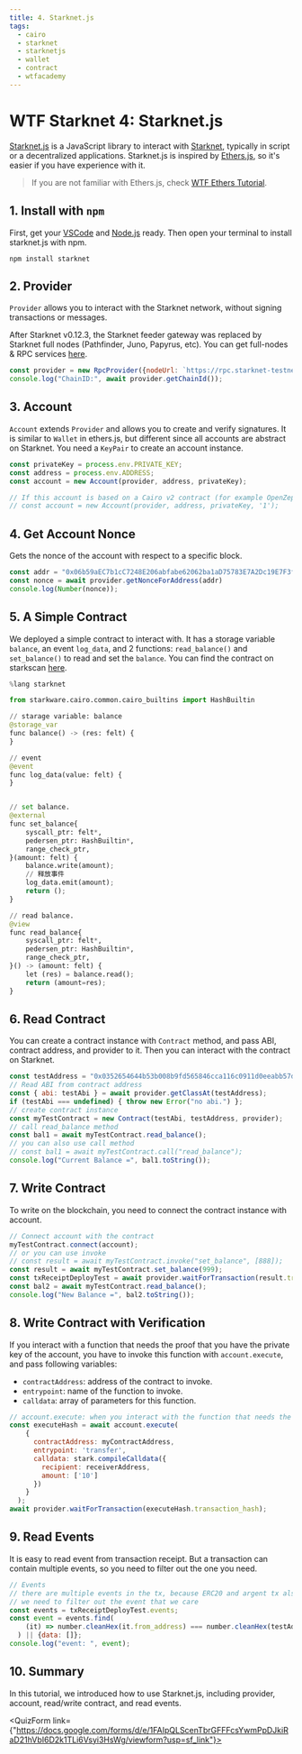 ```yaml
---
title: 4. Starknet.js
tags:
  - cairo
  - starknet
  - starknetjs
  - wallet
  - contract
  - wtfacademy
---
```



<QuizProgress courseId={CourseId} lessonId={Lesson_4}></QuizProgress>

# WTF Starknet 4: Starknet.js

[Starknet.js](https://www.starknetjs.com/) is a JavaScript library to interact with [Starknet](https://starknet.io/), typically in script or a decentralized applications. Starknet.js is inspired by [Ethers.js](https://github.com/ethers-io/ethers.js), so it's easier if you have experience with it. 

> If you are not familiar with Ethers.js, check [WTF Ethers Tutorial](https://github.com/WTFAcademy/WTF-Ethers).

## 1. Install with `npm`

First, get your [VSCode](https://code.visualstudio.com/download) and [Node.js](https://nodejs.org/en/download/) ready. Then open your terminal to install starknet.js with npm.


```shell
npm install starknet
```

## 2. Provider

`Provider` allows you to interact with the Starknet network, without signing transactions or messages.

After Starknet v0.12.3, the Starknet feeder gateway was replaced by Starknet full nodes (Pathfinder, Juno, Papyrus, etc). You can get full-nodes & RPC services [here](https://www.starknet.io/en/ecosystem/fullnodes-and-rpc-services).

```js
const provider = new RpcProvider({nodeUrl: `https://rpc.starknet-testnet.lava.build`});
console.log("ChainID:", await provider.getChainId());
```

## 3. Account

`Account` extends `Provider` and allows you to create and verify signatures. 
It is similar to `Wallet` in ethers.js, but different since all accounts are abstract on Starknet. You need a `KeyPair` to create an account instance.

```js
const privateKey = process.env.PRIVATE_KEY;
const address = process.env.ADDRESS;
const account = new Account(provider, address, privateKey);

// If this account is based on a Cairo v2 contract (for example OpenZeppelin account 0.7.0 or later), do not forget to add the parameter "1" after the privateKey parameter
// const account = new Account(provider, address, privateKey, '1');
```

## 4. Get Account Nonce

Gets the nonce of the account with respect to a specific block.

```js
const addr = "0x06b59aEC7b1cC7248E206abfabe62062ba1aD75783E7A2Dc19E7F3f351Ac3309"
const nonce = await provider.getNonceForAddress(addr)
console.log(Number(nonce));
```

## 5. A Simple Contract

We deployed a simple contract to interact with. It has a storage variable `balance`, an event `log_data`, and 2 functions: `read_balance()` and `set_balance()` to read and set the `balance`. You can find the contract on starkscan [here](https://testnet.starkscan.co/contract/0x05844982dc2e548395fb4fc6e4abd16f893ff1b5baaea80bd8de522f784473ef#overview).

```python
%lang starknet

from starkware.cairo.common.cairo_builtins import HashBuiltin

// starage variable: balance
@storage_var
func balance() -> (res: felt) {
}

// event
@event
func log_data(value: felt) {
}


// set balance.
@external
func set_balance{
    syscall_ptr: felt*,
    pedersen_ptr: HashBuiltin*,
    range_check_ptr,
}(amount: felt) {
    balance.write(amount);
    // 释放事件
    log_data.emit(amount);
    return ();
}

// read balance.
@view
func read_balance{
    syscall_ptr: felt*,
    pedersen_ptr: HashBuiltin*,
    range_check_ptr,
}() -> (amount: felt) {
    let (res) = balance.read();
    return (amount=res);
}
```

## 6. Read Contract

You can create a contract instance with `Contract` method, and pass ABI, contract address, and provider to it. Then you can interact with the contract on Starknet.

```js
const testAddress = "0x0352654644b53b008b9fd565846cca116c0911d0eeabb57df00b55ed77ad211e";
// Read ABI from contract address
const { abi: testAbi } = await provider.getClassAt(testAddress);
if (testAbi === undefined) { throw new Error("no abi.") };
// create contract instance
const myTestContract = new Contract(testAbi, testAddress, provider);
// call read_balance method
const bal1 = await myTestContract.read_balance();
// you can also use call method
// const bal1 = await myTestContract.call("read_balance");
console.log("Current Balance =", bal1.toString());
```

## 7. Write Contract

To write on the blockchain, you need to connect the contract instance with account.

```js
// Connect account with the contract
myTestContract.connect(account);
// or you can use invoke
// const result = await myTestContract.invoke("set_balance", [888]);
const result = await myTestContract.set_balance(999);
const txReceiptDeployTest = await provider.waitForTransaction(result.transaction_hash);
const bal2 = await myTestContract.read_balance();
console.log("New Balance =", bal2.toString());
```

## 8. Write Contract with Verification

If you interact with a function that needs the proof that you have the private key of the account, you have to invoke this function with `account.execute`, and pass following variables:

- `contractAddress`: address of the contract to invoke.
- `entrypoint`: name of the function to invoke.
- `calldata`: array of parameters for this function.


```js
// account.execute: when you interact with the function that needs the proof that you have the private key of the account.
const executeHash = await account.execute(
    {
      contractAddress: myContractAddress,
      entrypoint: 'transfer',
      calldata: stark.compileCalldata({
        recipient: receiverAddress,
        amount: ['10']
      })
    }
  );
await provider.waitForTransaction(executeHash.transaction_hash);
```

## 9. Read Events

It is easy to read event from transaction receipt. But a transaction can contain multiple events, so you need to filter out the one you need.

```js
// Events
// there are multiple events in the tx, because ERC20 and argent tx also emit events.
// we need to filter out the event that we care    
const events = txReceiptDeployTest.events;
const event = events.find(
    (it) => number.cleanHex(it.from_address) === number.cleanHex(testAddress)
  ) || {data: []};
console.log("event: ", event);
```

## 10. Summary

In this tutorial, we introduced how to use Starknet.js, including provider, account, read/write contract, and read events.

<QuizForm link={"https://docs.google.com/forms/d/e/1FAIpQLScenTbrGFFFcsYwmPpDJkiRaD21hVbI6D2k1TLi6Vsyi3HsWg/viewform?usp=sf_link"}></QuizForm>
